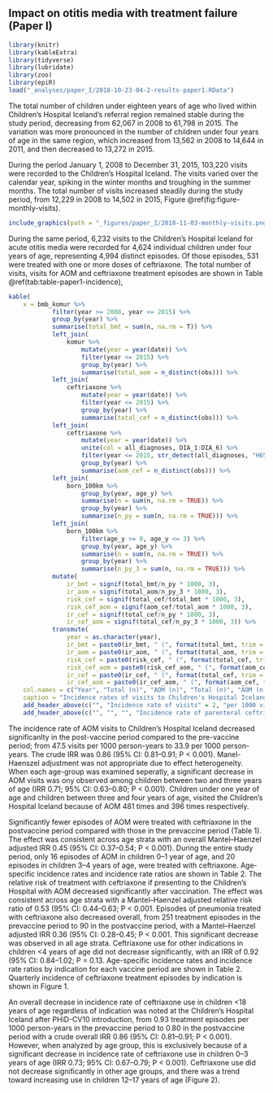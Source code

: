 ## Impact on otitis media with treatment failure (Paper I){#paper1results}

```r
library(knitr)
library(kableExtra)
library(tidyverse)
library(lubridate)
library(zoo)
library(epiR)
load("_analyses/paper_I/2018-10-23-04-2-results-paper1.RData")
```

The total number of children under eighteen years of age who lived within Children’s Hospital Iceland's referral region remained stable during the study period, decreasing from 62,067 in 2008 to 61,798 in 2015.
The variation was more pronounced in the number of children under four years of age in the same region, which increased from 13,562 in 2008 to 14,644 in 2011, and then decreased to 13,272 in 2015.

During the period January 1, 2008 to December 31, 2015, 103,220 visits were recorded to the Children’s Hospital Iceland. 
The visits varied over the calendar year, spiking in the winter months and troughing in the summer months. 
The total number of visits increased steadily during the study period, from 12,229 in 2008 to 14,502 in 2015, Figure \@ref(fig:figure-monthly-visits).

```r
include_graphics(path = "_figures/paper_I/2018-11-03-monthly-visits.png")
```

During the same period, 6,232 visits to the Children's Hospital Iceland for acute otitis media were recorded for 4,624 individual children under four years of age, representing 4,994 distinct episodes. 
Of those episodes, 531 were treated with one or more doses of ceftriaxone.
The total number of visits, visits for AOM and ceftriaxone treatment episodes are shown in Table \@ref(tab:table-paper1-incidence), 

```r
kable(
    x = bmb_komur %>%
            filter(year >= 2008, year <= 2015) %>%
            group_by(year) %>%
            summarise(total_bmt = sum(n, na.rm = T)) %>%
            left_join(
                komur %>%
                    mutate(year = year(date)) %>%
                    filter(year <= 2015) %>%
                    group_by(year) %>%
                    summarise(total_aom = n_distinct(obs))) %>%
            left_join(
                ceftriaxone %>%
                    mutate(year = year(date)) %>%
                    filter(year <= 2015) %>%
                    group_by(year) %>%
                    summarise(total_cef = n_distinct(obs))) %>%
            left_join(
                ceftriaxone %>%
                    mutate(year = year(date)) %>%
                    unite(col = all_diagnoses, DIA_1:DIA_6) %>%
                    filter(year <= 2015, str_detect(all_diagnoses, "H65|H66")) %>%
                    group_by(year) %>%
                    summarise(aom_cef = n_distinct(obs))) %>%
            left_join(
                born_100km %>%
                    group_by(year, age_y) %>%
                    summarise(n = sum(n, na.rm = TRUE)) %>%
                    group_by(year) %>%
                    summarise(n_py = sum(n, na.rm = TRUE))) %>%
            left_join(
                born_100km %>%
                    filter(age_y >= 0, age_y <= 3) %>%
                    group_by(year, age_y) %>%
                    summarise(n = sum(n, na.rm = TRUE)) %>%
                    group_by(year) %>%
                    summarise(n_py_3 = sum(n, na.rm = TRUE))) %>%
            mutate(
                ir_bmt = signif(total_bmt/n_py * 1000, 3),
                ir_aom = signif(total_aom/n_py_3 * 1000, 3),
                risk_cef = signif(total_cef/total_bmt * 1000, 3),
                risk_cef_aom = signif(aom_cef/total_aom * 1000, 3),
                ir_cef = signif(total_cef/n_py * 1000, 3),
                ir_cef_aom = signif(total_cef/n_py_3 * 1000, 3)) %>%
            transmute(
                year = as.character(year),
                ir_bmt = paste0(ir_bmt, " (", format(total_bmt, trim = T, big.mark = ","), ")"),
                ir_aom = paste0(ir_aom, " (", format(total_aom, trim = T, big.mark = ","), ")"),
                risk_cef = paste0(risk_cef, " (", format(total_cef, trim = T, big.mark = ","), ")"),
                risk_cef_aom = paste0(risk_cef_aom, " (", format(aom_cef, trim = T, big.mark = ","), ")"),
                ir_cef = paste0(ir_cef, " (", format(total_cef, trim = T, big.mark = ","), ")"),
                ir_cef_aom = paste0(ir_cef_aom, " (", format(aom_cef, trim = T, big.mark = ","), ")")),
    col.names = c("Year", "Total (n)", "AOM (n)", "Total (n)", "AOM (n)", "Total (n)", "AOM (n)"),
    caption = "Incidence rates of visits to Children's Hospital Iceland and parenteral ceftriaxone by calendar-year") %>%
    add_header_above(c("", "Incidence rate of visits" = 2, "per 1000 visits" = 2, "per 1000 person-years" = 2)) %>%
    add_header_above(c("", "", "", "Incidence rate of parenteral ceftriaxone" = 4))
```


The incidence rate of AOM visits to Children's Hospital Iceland decreased significanlty in the post-vaccine period compared to the pre-vaccine period; from 47.5 visits per 1000 person-years to 33.9 per 1000 person-years.
The crude IRR was 0.86 (95% CI: 0.81–0.91; P < 0.001).
Manel-Haenszel adjustment was not appropriate due to effect heterogeneity. 
When each age-group was examined seperatly, a significant decrease in AOM visits was ony observed among children between two and three years of age (IRR 0.71; 95% CI: 0.63–0.80; P < 0.001). 
Children under one year of age and children between three and four years of age, visited the Children’s Hospital Iceland because of AOM 481 times and 396 times respectively. 

Significantly fewer episodes of AOM were treated with ceftriaxone in the postvaccine period compared with those in the prevaccine period (Table 1).
The effect was consistent across age strata with an overall Mantel–Haenzel adjusted IRR 0.45 (95% CI: 0.37–0.54; P < 0.001).
During the entire study period, only 16 episodes of AOM in children 0–1 year of age, and 20 episodes in children 3–4 years of age, were treated with ceftriaxone.
Age-specific incidence rates and incidence rate ratios are shown in Table 2.
The relative risk of treatment with ceftriaxone if presenting to the Children’s Hospital with AOM decreased significantly after vaccination.
The effect was consistent across age strata with a Mantel–Haenzel adjusted relative risk ratio of 0.53 (95% CI: 0.44–0.63; P < 0.001. Episodes of pneumonia treated with ceftriaxone also decreased overall, from 251 treatment episodes in the prevaccine period to 90 in the postvaccine period, with a Mantel–Haenzel adjusted IRR 0.36 (95% CI: 0.28–0.45; P < 0.001.
This significant decrease was observed in all age strata.
Ceftriaxone use for other indications in children <4 years of age did not decrease significantly, with an IRR of 0.92 (95% CI: 0.84–1.02; P = 0.13.
Age-specific incidence rates and incidence rate ratios by indication for each vaccine period are shown in Table 2.
Quarterly incidence of ceftriaxone treatment episodes by indication is shown in Figure 1.

An overall decrease in incidence rate of ceftriaxone use in children <18 years of age regardless of indication was noted at the Children’s Hospital Iceland after PHiD-CV10 introduction, from 0.93 treatment episodes per 1000 person-years in the prevaccine period to 0.80 in the postvaccine period with a crude overall IRR 0.86 (95% CI: 0.81–0.91; P < 0.001).
However, when analyzed by age group, this is exclusively because of a significant decrease in incidence rate of ceftriaxone use in children 0–3 years of age (IRR 0.73; 95% CI: 0.67–0.79; P < 0.001).
Ceftriaxone use did not decrease significantly in other age groups, and there was a trend toward increasing use in children 12–17 years of age (Figure 2).